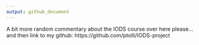 ```yaml
---
output: github_document
---
```


A bit more random commentary about the IODS course over here please... and then link to my github: 
https://github.com/ptolli/IODS-project